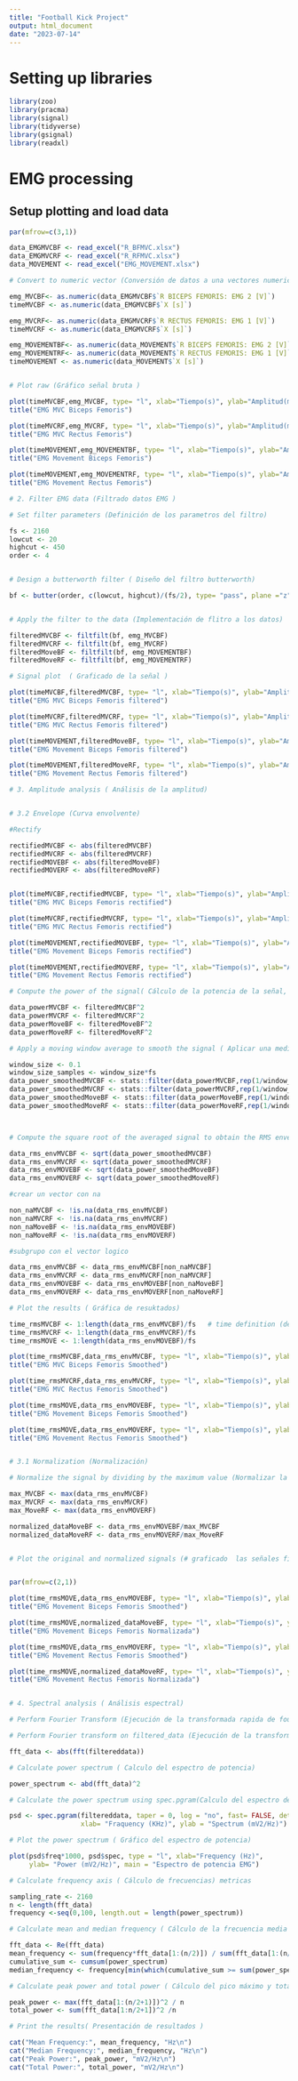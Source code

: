 ```yaml
---
title: "Football Kick Project"
output: html_document
date: "2023-07-14"
---
```


# Setting up libraries
```r
library(zoo)
library(pracma)
library(signal)
library(tidyverse)
library(gsignal)
library(readxl)
```

# EMG processing

## Setup plotting and load data
```r
par(mfrow=c(3,1))

data_EMGMVCBF <- read_excel("R_BFMVC.xlsx")  
data_EMGMVCRF <- read_excel("R_RFMVC.xlsx") 
data_MOVEMENT <- read_excel("EMG_MOVEMENT.xlsx")

# Convert to numeric vector (Conversión de datos a una vectores numericos)

emg_MVCBF<- as.numeric(data_EMGMVCBF$`R BICEPS FEMORIS: EMG 2 [V]`)
timeMVCBF <- as.numeric(data_EMGMVCBF$`X [s]`)

emg_MVCRF<- as.numeric(data_EMGMVCRF$`R RECTUS FEMORIS: EMG 1 [V]`)
timeMVCRF <- as.numeric(data_EMGMVCRF$`X [s]`)

emg_MOVEMENTBF<- as.numeric(data_MOVEMENT$`R BICEPS FEMORIS: EMG 2 [V]`)
emg_MOVEMENTRF<- as.numeric(data_MOVEMENT$`R RECTUS FEMORIS: EMG 1 [V]`)
timeMOVEMENT <- as.numeric(data_MOVEMENT$`X [s]`)


# Plot raw (Gráfico señal bruta )

plot(timeMVCBF,emg_MVCBF, type= "l", xlab="Tiempo(s)", ylab="Amplitud(mV)")
title("EMG MVC Biceps Femoris")

plot(timeMVCRF,emg_MVCRF, type= "l", xlab="Tiempo(s)", ylab="Amplitud(mV)")
title("EMG MVC Rectus Femoris")

plot(timeMOVEMENT,emg_MOVEMENTBF, type= "l", xlab="Tiempo(s)", ylab="Amplitud(mV)")
title("EMG Movement Biceps Femoris")

plot(timeMOVEMENT,emg_MOVEMENTRF, type= "l", xlab="Tiempo(s)", ylab="Amplitud(mV)")
title("EMG Movement Rectus Femoris")

# 2. Filter EMG data (Filtrado datos EMG )

# Set filter parameters (Definición de los parametros del filtro)

fs <- 2160
lowcut <- 20
highcut <- 450
order <- 4


# Design a butterworth filter ( Diseño del filtro butterworth)

bf <- butter(order, c(lowcut, highcut)/(fs/2), type= "pass", plane ="z")


# Apply the filter to the data (Implementación de flitro a los datos) 

filteredMVCBF <- filtfilt(bf, emg_MVCBF)
filteredMVCRF <- filtfilt(bf, emg_MVCRF)
filteredMoveBF <- filtfilt(bf, emg_MOVEMENTBF)
filteredMoveRF <- filtfilt(bf, emg_MOVEMENTRF)

# Signal plot  ( Graficado de la señal )

plot(timeMVCBF,filteredMVCBF, type= "l", xlab="Tiempo(s)", ylab="Amplitud(mV)")
title("EMG MVC Biceps Femoris filtered")

plot(timeMVCRF,filteredMVCRF, type= "l", xlab="Tiempo(s)", ylab="Amplitud(mV)")
title("EMG MVC Rectus Femoris filtered")

plot(timeMOVEMENT,filteredMoveBF, type= "l", xlab="Tiempo(s)", ylab="Amplitud(mV)")
title("EMG Movement Biceps Femoris filtered")

plot(timeMOVEMENT,filteredMoveRF, type= "l", xlab="Tiempo(s)", ylab="Amplitud(mV)")
title("EMG Movement Rectus Femoris filtered")

# 3. Amplitude analysis ( Análisis de la amplitud) 


# 3.2 Envelope (Curva envolvente)

#Rectify

rectifiedMVCBF <- abs(filteredMVCBF)
rectifiedMVCRF <- abs(filteredMVCRF)
rectifiedMOVEBF <- abs(filteredMoveBF)
rectifiedMOVERF <- abs(filteredMoveRF)


plot(timeMVCBF,rectifiedMVCBF, type= "l", xlab="Tiempo(s)", ylab="Amplitud(mV)")
title("EMG MVC Biceps Femoris rectified")

plot(timeMVCRF,rectifiedMVCRF, type= "l", xlab="Tiempo(s)", ylab="Amplitud(mV)")
title("EMG MVC Rectus Femoris rectified")

plot(timeMOVEMENT,rectifiedMOVEBF, type= "l", xlab="Tiempo(s)", ylab="Amplitud(mV)")
title("EMG Movement Biceps Femoris rectified")

plot(timeMOVEMENT,rectifiedMOVERF, type= "l", xlab="Tiempo(s)", ylab="Amplitud(mV)")
title("EMG Movement Rectus Femoris rectified")

# Compute the power of the signal( Cálculo de la potencia de la señal, suavizado)

data_powerMVCBF <- filteredMVCBF^2
data_powerMVCRF <- filteredMVCRF^2
data_powerMoveBF <- filteredMoveBF^2
data_powerMoveRF <- filteredMoveRF^2

# Apply a moving window average to smooth the signal ( Aplicar una media de ventana móvil para suavizar la señal  )

window_size <- 0.1
window_size_samples <- window_size*fs
data_power_smoothedMVCBF <- stats::filter(data_powerMVCBF,rep(1/window_size_samples, window_size_samples), method = "conv")
data_power_smoothedMVCRF <- stats::filter(data_powerMVCRF,rep(1/window_size_samples, window_size_samples), method = "conv")
data_power_smoothedMoveBF <- stats::filter(data_powerMoveBF,rep(1/window_size_samples, window_size_samples), method = "conv")
data_power_smoothedMoveRF <- stats::filter(data_powerMoveRF,rep(1/window_size_samples, window_size_samples), method = "conv")



# Compute the square root of the averaged signal to obtain the RMS envelope ( Calcula la raíz cuadrada de la señal promediada para obtener la envolvente RMS )

data_rms_envMVCBF <- sqrt(data_power_smoothedMVCBF)
data_rms_envMVCRF <- sqrt(data_power_smoothedMVCRF)
data_rms_envMOVEBF <- sqrt(data_power_smoothedMoveBF)
data_rms_envMOVERF <- sqrt(data_power_smoothedMoveRF)

#crear un vector con na

non_naMVCBF <- !is.na(data_rms_envMVCBF)
non_naMVCRF <- !is.na(data_rms_envMVCRF)
non_naMoveBF <- !is.na(data_rms_envMOVEBF)
non_naMoveRF <- !is.na(data_rms_envMOVERF)

#subgrupo con el vector logico

data_rms_envMVCBF <- data_rms_envMVCBF[non_naMVCBF]
data_rms_envMVCRF <- data_rms_envMVCRF[non_naMVCRF]
data_rms_envMOVEBF <- data_rms_envMOVEBF[non_naMoveBF]
data_rms_envMOVERF <- data_rms_envMOVERF[non_naMoveRF]

# Plot the results ( Gráfica de resuktados) 

time_rmsMVCBF <- 1:length(data_rms_envMVCBF)/fs   # time definition (deficion del tiempo) 
time_rmsMVCRF <- 1:length(data_rms_envMVCRF)/fs
time_rmsMOVE <- 1:length(data_rms_envMOVEBF)/fs

plot(time_rmsMVCBF,data_rms_envMVCBF, type= "l", xlab="Tiempo(s)", ylab="Amplitud(mV)")
title("EMG MVC Biceps Femoris Smoothed")

plot(time_rmsMVCRF,data_rms_envMVCRF, type= "l", xlab="Tiempo(s)", ylab="Amplitud(mV)")
title("EMG MVC Rectus Femoris Smoothed")

plot(time_rmsMOVE,data_rms_envMOVEBF, type= "l", xlab="Tiempo(s)", ylab="Amplitud(mV)")
title("EMG Movement Biceps Femoris Smoothed")

plot(time_rmsMOVE,data_rms_envMOVERF, type= "l", xlab="Tiempo(s)", ylab="Amplitud(mV)")
title("EMG Movement Rectus Femoris Smoothed")


# 3.1 Normalization (Normalización)

# Normalize the signal by dividing by the maximum value (Normalizar la señal dividiéndola por el valor máximo)

max_MVCBF <- max(data_rms_envMVCBF)
max_MVCRF <- max(data_rms_envMVCRF)
max_MoveRF <- max(data_rms_envMOVERF)

normalized_dataMoveBF <- data_rms_envMOVEBF/max_MVCBF
normalized_dataMoveRF <- data_rms_envMOVERF/max_MoveRF


# Plot the original and normalized signals (# graficado  las señales filtrada  y normalizada )


par(mfrow=c(2,1))

plot(time_rmsMOVE,data_rms_envMOVEBF, type= "l", xlab="Tiempo(s)", ylab="Amplitud(mV)")
title("EMG Movement Biceps Femoris Smoothed")

plot(time_rmsMOVE,normalized_dataMoveBF, type= "l", xlab="Tiempo(s)", ylab="Amplitud(mV)")
title("EMG Movement Biceps Femoris Normalizada")

plot(time_rmsMOVE,data_rms_envMOVERF, type= "l", xlab="Tiempo(s)", ylab="Amplitud(mV)")
title("EMG Movement Rectus Femoris Smoothed")

plot(time_rmsMOVE,normalized_dataMoveRF, type= "l", xlab="Tiempo(s)", ylab="Amplitud(mV)")
title("EMG Movement Rectus Femoris Normalizada")


# 4. Spectral analysis ( Análisis espectral) 

# Perform Fourier Transform (Ejecución de la transformada rapida de fourier)

# Perform Fourier transform on filtered_data (Ejecución de la transformada rapida de fourieren la señal filtrada)

fft_data <- abs(fft(filtereddata))

# Calculate power spectrum ( Calculo del espectro de potencia)

power_spectrum <- abd(fft_data)^2

# Calculate the power spectrum using spec.pgram(Calculo del espectro de potencia usando sepc.gram)

psd <- spec.pgram(filtereddata, taper = 0, log = "no", fast= FALSE, detrend = FALSE,
                  xlab= "Fraquency (KHz)", ylab = "Spectrum (mV2/Hz)")

# Plot the power spectrum ( Gráfico del espectro de potencia) 

plot(psd$freq*1000, psd$spec, type = "l", xlab="Frequency (Hz)",
     ylab= "Power (mV2/Hz)", main = "Espectro de potencia EMG")

# Calculate frequency axis ( Cálculo de frecuencias) metricas

sampling_rate <- 2160
n <- length(fft_data)
frequency <-seq(0,100, length.out = length(power_spectrum))

# Calculate mean and median frequency ( Cálculo de la frecuencia media y la mediana)

fft_data <- Re(fft_data)
mean_frequency <- sum(frequency*fft_data[1:(n/2)]) / sum(fft_data[1:(n/2)])
cumulative_sum <- cumsum(power_spectrum)
median_frequency <- frequency[min(which(cumulative_sum >= sum(power_spectrum)/2))]

# Calculate peak power and total power ( Cálculo del pico máximo y total de la potencia)

peak_power <- max(fft_data[1:(n/2+1)])^2 / n
total_power <- sum(fft_data[1:n/2+1])^2 /n

# Print the results( Presentación de resultados )

cat("Mean Frequency:", mean_frequency, "Hz\n")
cat("Median Frequency:", median_frequency, "Hz\n")
cat("Peak Power:", peak_power, "mV2/Hz\n")
cat("Total Power:", total_power, "mV2/Hz\n")
```